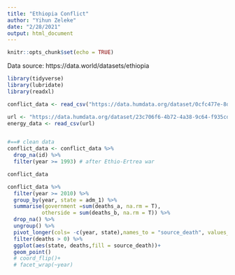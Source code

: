 ```yaml
---
title: "Ethiopia Conflict"
author: "Yihun Zeleke"
date: "2/28/2021"
output: html_document
---
```


```r
knitr::opts_chunk$set(echo = TRUE)
```

Data source: https://data.world/datasets/ethiopia

```r
library(tidyverse)
library(lubridate)
library(readxl)

conflict_data <- read_csv("https://data.humdata.org/dataset/0cfc477e-8dc4-43d3-83e7-0b74e29e918c/resource/129458e4-00ef-47fe-ac77-523d773d91be/download/conflict_data_eth.csv")

url <- "https://data.humdata.org/dataset/23c706f6-4b72-4a38-9c64-f935cd4bd67e/resource/194deeaa-8859-48eb-8751-76767095a98d/download/energy-and-mining_eth.csv"
energy_data <- read_csv(url)


#==# clean data
conflict_data <- conflict_data %>% 
  drop_na(id) %>% 
  filter(year >= 1993) # after Ethio-Ertrea war

conflict_data
```


```r
conflict_data %>% 
  filter(year >= 2010) %>% 
  group_by(year, state = adm_1) %>% 
  summarise(government =sum(deaths_a, na.rm = T),
           otherside = sum(deaths_b, na.rm = T)) %>% 
  drop_na() %>% 
  ungroup() %>% 
  pivot_longer(cols= -c(year, state),names_to = "source_death", values_to = "deaths") %>% 
  filter(deaths > 0) %>% 
  ggplot(aes(state, deaths,fill = source_death))+
  geom_point()
  # coord_flip()+
  # facet_wrap(~year)

  
```



